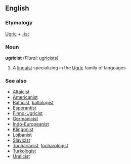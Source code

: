==English==
===Etymology===
[[Ugric]] + [[-ist]]
===Noun===
'''ugricist''' (''Plural:'' [[ugricists]])

#A [[linguist]] specializing in the [[Ugric]] family of languages
===See also===
*[[Altaicist]]
*[[Americanist]]
*[[Balticist]], [[baltologist]]
*[[Esperantist]]
*[[Finno-Ugricist]]
*[[Germanicist]]
*[[Indo-Europeanist]]
*[[Klingonist]]
*[[Lojbanist]]
*[[Slavicist]]
*[[Tocharianist]], [[tocharologist]]
*[[Turkologist]]
*[[Uralicist]]